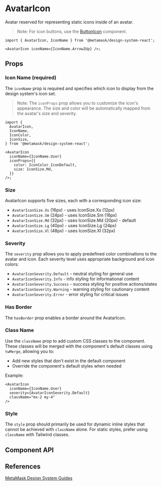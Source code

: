 

# AvatarIcon

Avatar reserved for representing static icons inside of an avatar.

> Note: For icon buttons, use the [ButtonIcon](/docs/react-components-buttonicon--docs) component.

```tsx
import { AvatarIcon, IconName } from '@metamask/design-system-react';

<AvatarIcon iconName={IconName.Arrow2Up} />;
```

<Canvas of={AvatarIconStories.Default} />

## Props

### Icon Name (required)

The `iconName` prop is required and specifies which icon to display from the design system's icon set.

<Canvas of={AvatarIconStories.IconNameStory} />

> Note: The `iconProps` prop allows you to customize the icon's appearance. The size and color will be automatically mapped from the avatar's size and severity.

```tsx
import {
  AvatarIcon,
  IconName,
  IconColor,
  IconSize,
} from '@metamask/design-system-react';

<AvatarIcon
  iconName={IconName.User}
  iconProps={{
    color: IconColor.IconDefault,
    size: IconSize.Md,
  }}
/>;
```

### Size

AvatarIcon supports five sizes, each with a corresponding icon size:

- `AvatarIconSize.Xs` (16px) - uses IconSize.Xs (12px)
- `AvatarIconSize.Sm` (24px) - uses IconSize.Sm (16px)
- `AvatarIconSize.Md` (32px) - uses IconSize.Md (20px) - default
- `AvatarIconSize.Lg` (40px) - uses IconSize.Lg (24px)
- `AvatarIconSize.Xl` (48px) - uses IconSize.Xl (32px)

<Canvas of={AvatarIconStories.Size} />

### Severity

The `severity` prop allows you to apply predefined color combinations to the avatar and icon. Each severity level uses appropriate background and icon colors:

- `AvatarIconSeverity.Default` - neutral styling for general use
- `AvatarIconSeverity.Info` - info styling for informational content
- `AvatarIconSeverity.Success` - success styling for positive actions/states
- `AvatarIconSeverity.Warning` - warning styling for cautionary content
- `AvatarIconSeverity.Error` - error styling for critical issues

<Canvas of={AvatarIconStories.Severity} />

### Has Border

The `hasBorder` prop enables a border around the AvatarIcon.

<Canvas of={AvatarIconStories.HasBorder} />

### Class Name

Use the `className` prop to add custom CSS classes to the component. These classes will be merged with the component's default
classes using `twMerge`, allowing you to:

- Add new styles that don't exist in the default component
- Override the component's default styles when needed

Example:

```tsx
<AvatarIcon
  iconName={IconName.User}
  severity={AvatarIconSeverity.Default}
  className="mx-2 my-4"
/>
```

### Style

The `style` prop should primarily be used for dynamic inline styles that cannot be achieved with `className` alone. For static styles, prefer using `className` with Tailwind classes.

## Component API

<Controls of={AvatarIconStories.Default} />

## References

[MetaMask Design System Guides](https://www.notion.so/MetaMask-Design-System-Guides-Design-f86ecc914d6b4eb6873a122b83c12940)
